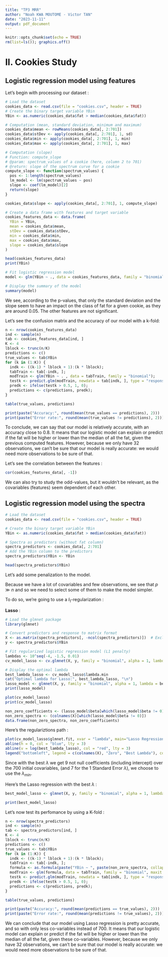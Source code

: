 ```yaml
---
title: "TP3 MRR"
author: "Noah KWA MOUTOME - Victor TAN"
date: "2023-11-11"
output: pdf_document
---
```


```r
knitr::opts_chunk$set(echo = TRUE)
rm(list=ls()); graphics.off()
```

# II. Cookies Study

## Logistic regression model using features

Let's begin with processing our dataset :
```r
# Load the dataset
cookies_data <- read.csv(file = "cookies.csv", header = TRUE)
# Create the binary target variable YBin
YBin <- as.numeric(cookies_data$fat > median(cookies_data$fat))

# Computation (mean, standard deviation, minimum and maximum)
cookies_data$mean <- rowMeans(cookies_data[, 2:701])
cookies_data$stDev <- apply(cookies_data[, 2:701], 1, sd)
cookies_data$min <- apply(cookies_data[, 2:701], 1, min)
cookies_data$max <- apply(cookies_data[, 2:701], 1, max)

# Computation (slope)
# Function: compute_slope
# @param: spectrum_values of a cookie (here, column 2 to 701)
# @return: slope of the spectrum curve for a cookie
compute_slope <- function(spectrum_values) {
  pos <- 1:length(spectrum_values)
  lm_model <- lm(spectrum_values ~ pos)
  slope <- coef(lm_model)[2]
  return(slope)
}

cookies_data$slope <- apply(cookies_data[, 2:701], 1, compute_slope) 

# Create a data frame with features and target variable
cookies_features_data <- data.frame(
  YBin = YBin,
  mean = cookies_data$mean,
  stDev = cookies_data$stDev,
  min = cookies_data$min,
  max = cookies_data$max,
  slope = cookies_data$slope
)

head(cookies_features_data)
print(YBin)
```

```r
# Fit logistic regression model
model <- glm(YBin ~ ., data = cookies_features_data, family = "binomial")

# Display the summary of the model
summary(model)
```

We see, according to the p-values, that only the standard deviation and the slope seem to have an impact on the class of fat for a given cookie, as they are around 0.05. The other features are not significant.

Let's see the confusion matrix and the accuracy of our model with a k-fold:
```r
n <- nrow(cookies_features_data)
ind <- sample(n)
tab <- cookies_features_data[ind, ]
K <- 4
lblock <- trunc(n/K)
predictions <- c()
true_values <- tab$YBin
for (k in (1:K)) {
  indk <- ((k-1) * lblock + 1):(k * lblock);
  tabTrain <- tab[-indk, ];
  modTrain <- glm(YBin ~ . , data = tabTrain, family = "binomial");
  testk <- predict.glm(modTrain, newdata = tab[indk, ], type = "response");
  predk <- ifelse(testk > 0.5, 1, 0);
  predictions <- c(predictions, predk);
}

table(true_values, predictions)

```

```r
print(paste("Accuracy:", round(mean(true_values == predictions), 2)))
print(paste("Error rate:", round(mean(true_values != predictions), 2)))
```

To conclude, we can say that our model is relatively accurate, with an accuracy close to 0.8.
It means that our logistic model can explain or predict if the fat will be higher or lower than the median of all the fat, given the previous computed features.
However, because we only have 32 observations, we can't be sure that our model is really accurate: we would need more observations to be sure of that.


Let's see the correlation between the features :
```r
cor(cookies_features_data[, -1])
```

We can also try to study the odd-values, but it wouldn't be relevant, as the covariables (features) seem dependent of each other.



## Logistic regression model using the spectra

```r
# Load the dataset
cookies_data <- read.csv(file = "cookies.csv", header = TRUE)

# Create the binary target variable YBin
YBin <- as.numeric(cookies_data$fat > median(cookies_data$fat))

# Spectra as predictors (without fat column)
spectra_predictors <- cookies_data[, 2:701]
# Add the YBin column to the predictors
spectra_predictors$YBin <- YBin

head(spectra_predictors$YBin)
```

Let's add some penalization to the model.

Because we have a lot of covariables and few observations, we see that $p \gg n$ and so we need to select some of them to make the model simpler.

To do so, we're going to use a $l_1$-regularization :

**Lasso** :
```r
# Load the glmnet package
library(glmnet)

# Convert predictors and response to matrix format
X <- as.matrix(spectra_predictors[, -ncol(spectra_predictors)])  # Exclude the YBin column
y <- spectra_predictors$YBin

# Fit regularized logistic regression model (L1 penalty)
lambdas <- 10^seq(-4, -1.5, 0.01)
cv_model_lasso <- cv.glmnet(X, y, family = "binomial", alpha = 1, lambda = lambdas)

# Display the optimal lambda
best_lambda_lasso <- cv_model_lasso$lambda.min
cat("Optimal lambda for Lasso:", best_lambda_lasso, "\n")
lasso_model <- glmnet(X, y, family = "binomial", alpha = 1, lambda = best_lambda_lasso)
print(lasso_model)

plot(cv_model_lasso)
print(cv_model_lasso)

non_zero_coefficients <- (lasso_model$beta[which(lasso_model$beta != 0)])
non_zero_spectra <- (colnames(X)[which(lasso_model$beta != 0)])
data.frame(non_zero_spectra, non_zero_coefficients)

```

Here's the regulariztions path :
```r
plot(cv_model_lasso$glmnet.fit, xvar = "lambda", main="Lasso Regression")
abline(h = 0, col = "blue", lty = 3)
abline(v = log(best_lambda_lasso), col = "red", lty = 3)
legend("bottomleft", legend = c(colnames(X), "Zero", "Best Lambda"), col = c(1:700, "blue", "red"), lty = 1)
```


Since with the best $\lambda$ we get 9 not null coefficients (including intercept) over the 700 initial covariables, (and 7 for the 1 Standard Error $\lambda$), we choose to use the $\lambda_{min}$.

Here's the Lasso regression with the best $\lambda$ :

```r
best_model_lasso <- glmnet(X, y, family = "binomial", alpha = 1, lambda = best_lambda_lasso)

print(best_model_lasso)
```

Let's now test its perfomance by using a K-fold :

```r
n <- nrow(spectra_predictors)
ind <- sample(n)
tab <- spectra_predictors[ind, ]
K <- 4
lblock <- trunc(n/K)
predictions <- c()
true_values <- tab$YBin
for (k in (1:K)) {
  indk <- ((k-1) * lblock + 1):(k * lblock);
  tabTrain <- tab[-indk, ];
  formula <- as.formula(paste("YBin ~ ", paste(non_zero_spectra, collapse = " + ")))
  modTrain <- glm(formula, data = tabTrain, family = "binomial", maxit = 10000);
  testk <- predict.glm(modTrain, newdata = tab[indk, ], type = "response");
  predk <- ifelse(testk > 0.5, 1, 0);
  predictions <- c(predictions, predk);
}

table(true_values, predictions)
```

```r
print(paste("Accuracy:", round(mean(predictions == true_values), 2)))
print(paste("Error rate:", round(mean(predictions != true_values), 2)))
```

We can conclude that our model using Lasso regression is pretty accurate, and so with only less co-variables instead of 700.
It means that our logistic model can explain or predict if the fat will be higher or lower than the median of all the fat, given these co-variables.
However, because we only have 32 observations, we can't be sure that our model is really accurate: we would need more observations to be sure of that.
